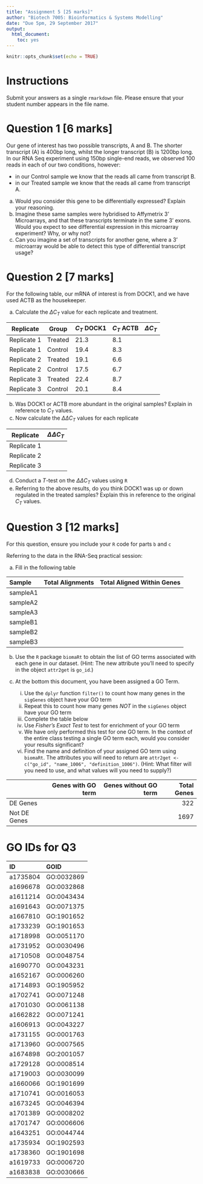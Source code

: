 ```yaml
---
title: "Assignment 5 [25 marks]"
author: "Biotech 7005: Bioinformatics & Systems Modelling"
date: "Due 5pm, 29 September 2017"
output: 
  html_document: 
    toc: yes
---
```


```r
knitr::opts_chunk$set(echo = TRUE)
```


# Instructions

Submit your answers as a single `rmarkdown` file. Please ensure that your student number appears in the file name.


# Question 1 [6 marks]

Our gene of interest has two possible transcripts, A and B.
The shorter transcript (A) is 400bp long, whilst the longer transcript (B) is 1200bp long.
In our RNA Seq experiment using 150bp single-end reads, we observed 100 reads in each of our two conditions, however:

- in our Control sample we know that the reads all came from transcript B.
- in our Treated sample we know that the reads all came from transcript A.

a. Would you consider this gene to be differentially expressed? Explain your reasoning.
b. Imagine these same samples were hybridised to Affymetrix 3' Microarrays, and that these transcripts terminate in the same 3' exons. Would you expect to see differential expression in this microarray experiment? Why, or why not?
c. Can you imagine a set of transcripts for another gene, where a 3' microarray would be able to detect this type of differential transcript usage?

# Question 2 [7 marks]

For the following table, our mRNA of interest is from DOCK1, and we have used ACTB as the housekeeper.

a. Calculate the $\Delta C_T$ value for each replicate and treatment. 


| Replicate   | Group   | $C_T$ DOCK1 | $C_T$ ACTB | $\Delta C_T$ |
| ----------- | ------- | ----------- | ---------- | ------------ |
| Replicate 1 | Treated | 21.3 | 8.1 |    |
| Replicate 1 | Control | 19.4 | 8.3 |    |
| Replicate 2 | Treated | 19.1 | 6.6 |    |
| Replicate 2 | Control | 17.5 | 6.7 |    |
| Replicate 3 | Treated | 22.4 | 8.7 |    |
| Replicate 3 | Control | 20.1 | 8.4 |    |


b. Was DOCK1 or ACTB more abundant in the original samples? Explain in reference to $C_T$ values.
c. Now calculate the $\Delta \Delta C_T$ values for each replicate 

| Replicate | $\Delta \Delta C_T$ |
| --------- | ------------------- |
| Replicate 1 |                   |
| Replicate 2 |                   |
| Replicate 3 |                   |

d. Conduct a $T$-test on the $\Delta \Delta C_T$ values using `R`
e. Referring to the above results, do you think DOCK1 was up or down regulated in the treated samples? Explain this in reference to the original $C_T$ values.

# Question 3 [12 marks]

For this question, ensure you include your `R` code for parts `b` and `c`

Referring to the data in the RNA-Seq practical session:

a. Fill in the following table

| Sample | Total Alignments | Total Aligned Within Genes |
|:------ | ----------------:| --------------------------:|
| sampleA1 |                |                            |
| sampleA2 |                |                            |
| sampleA3 |                |                            |
| sampleB1 |                |                            |
| sampleB2 |                |                            |
| sampleB3 |                |                            |

b. Use the `R` package `biomaRt` to obtain the list of GO terms associated with each gene in our dataset. (Hint: The new attribute you'll need to specify in the object `attr2get` is `go_id`.)

c. At the bottom this document, you have been assigned a GO Term. 
    i. Use the `dplyr` function `filter()` to count how many genes in the `sigGenes` object have your GO term
    ii. Repeat this to count how many genes *NOT* in the `sigGenes` object have your GO term
    iii. Complete the table below
    iv. Use *Fisher's Exact Test* to test for enrichment of your GO term
    v. We have only performed this test for one GO term. In the context of the entire class testing a single GO term each, would you consider your results significant?
    v. Find the name and definition of your assigned GO term using `biomaRt`. The attributes you will need to return are `attr2get <- c("go_id", "name_1006", "definition_1006")`. (Hint: What filter will you need to use, and what values will you need to supply?)

|     | Genes with GO term | Genes without GO term | Total Genes |
|:--- | ------------------:| ---------------------:| -----------:|
| DE Genes |               |                       | 322         |
| Not DE Genes |           |                       | 1697        |

# GO IDs for Q3

|    ID    |    GOID    |
|:-------- |:---------- |
| a1735804 | GO:0032869 |
| a1696678 | GO:0032868 |
| a1611214 | GO:0043434 |
| a1691643 | GO:0071375 |
| a1667810 | GO:1901652 |
| a1733239 | GO:1901653 |
| a1718998 | GO:0051170 |
| a1731952 | GO:0030496 |
| a1710508 | GO:0048754 |
| a1690770 | GO:0043231 |
| a1652167 | GO:0006260 |
| a1714893 | GO:1905952 |
| a1702741 | GO:0071248 |
| a1701030 | GO:0061138 |
| a1662822 | GO:0071241 |
| a1606913 | GO:0043227 |
| a1731155 | GO:0001763 |
| a1713960 | GO:0007565 |
| a1674898 | GO:2001057 |
| a1729128 | GO:0008514 |
| a1719003 | GO:0030099 |
| a1660066 | GO:1901699 |
| a1710741 | GO:0016053 |
| a1673245 | GO:0046394 |
| a1701389 | GO:0008202 |
| a1701747 | GO:0006606 |
| a1643251 | GO:0044744 |
| a1735934 | GO:1902593 |
| a1738360 | GO:1901698 |
| a1619733 | GO:0006720 |
| a1683838 | GO:0030666 |

